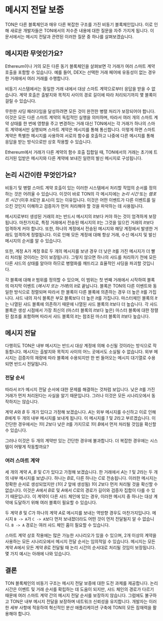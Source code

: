 
# 메시지 전달 보증

TON은 다른 블록체인과 매우 다른 복잡한 구조를 가진 비동기 블록체인입니다. 이로 인해 새로운 개발자들은 TON에서의 저수준 내용에 대한 질문을 자주 가지게 됩니다. 이 문서에서는 메시지 전달과 관련된 이러한 질문 중 하나를 살펴보겠습니다.

## 메시지란 무엇인가요?

Ethereum이나 거의 모든 다른 동기 블록체인을 살펴보면 각 거래가 여러 스마트 계약 호출을 포함할 수 있습니다. 예를 들어, DEX는 선택한 거래 페어에 유동성이 없는 경우 한 거래에서 여러 거래를 수행합니다.

비동기 시스템에서는 동일한 거래 내에서 대상 스마트 계약으로부터 응답을 받을 수 없습니다. 계약 호출은 출발지와 목적지 사이의 경로 길이에 따라 처리되기까지 몇 블록이 걸릴 수 있습니다.

무한한 샤딩 패러다임을 달성하려면 모든 것이 완전한 병렬 처리가 보장되어야 합니다. 이것은 모든 다른 스마트 계약의 독립적인 실행을 의미하며, 따라서 여러 개의 스마트 계약 상태를 한 번에 영향을 주고 변경하는 거래 대신 TON에서는 각 거래가 하나의 스마트 계약에서만 실행되며 스마트 계약은 메시지를 통해 통신합니다. 이렇게 하면 스마트 계약은 특별한 메시지를 사용하여 서로의 함수를 호출하고 나중에 다른 메시지를 통해 응답을 받는 방식으로만 상호 작용할 수 있습니다.

Ethereum에서 거래가 다른 계약의 함수 호출 집합일 때, TON에서의 거래는 초기에 트리거된 입받은 메시지와 다른 계약에 보내진 일련의 발신 메시지로 구성됩니다.

## 논리 시간이란 무엇인가요?

비동기 및 병렬 스마트 계약 호출이 있는 이러한 시스템에서 처리할 작업의 순서를 정의하는 것은 어려울 수 있습니다. 이것이 바로 TON의 각 메시지에는 _논리 시간_ 또는 _램포트 시간_ (이후 *lt*로만 표시)이 있는 이유입니다. 이것은 어떤 이벤트가 다른 이벤트를 일으킨 것인지 이해하고 검증자가 먼저 처리해야 할 것을 파악하는 데 사용됩니다.

메시지로부터 생성된 거래의 *lt*는 반드시 메시지의 *lt*보다 커야 하는 것이 엄격하게 보장됩니다. 마찬가지로, 특정 거래에서 전송된 메시지의 *lt*는 그것을 일으킨 거래의 *lt*보다 엄격하게 커야 합니다. 또한, 하나의 계정에서 전송된 메시지와 해당 계정에서 발생한 거래도 엄격하게 정렬됩니다. 이로 인해 모든 계정에 대해 항상 거래, 수신 메시지 및 발신 메시지의 순서를 알 수 있습니다.

또한, 계정 A가 계정 B로 두 개의 메시지를 보낸 경우 더 낮은 *lt*를 가진 메시지가 더 빨리 처리될 것이라는 것이 보장됩니다. 그렇지 않으면 하나의 샤드를 처리하기 전에 모든 다른 샤드의 상태를 알아야 하므로 병렬화를 깨뜨리고 효율적인 샤딩을 파괴할 것입니다.

각 블록에 대해 _lt_ 범위를 정의할 수 있으며, 이 범위는 첫 번째 거래에서 시작하여 블록의 마지막 이벤트 (_메시지 또는 거래_)의 *lt*로 끝납니다. 블록은 TON의 다른 이벤트와 동일한 방식으로 정렬되며 따라서 한 블록이 다른 블록에 의존하는 경우 더 높은 *lt*를 가집니다. 샤드 내의 자식 블록은 부모 블록보다 더 높은 *lt*를 가집니다. 마스터체인 블록의 *lt*는 나열된 샤드 블록에 의존하기 때문에 나열된 샤드 블록의 *lt*보다 더 높습니다. 각 샤드 블록은 생성 시점에서 가장 최신의 (마스터 블록의 *lt*보다 높은) 마스터 블록에 대한 정렬된 참조를 포함하며 따라서 샤드 블록의 *lt*는 참조된 마스터 블록의 *lt*보다 높습니다.

## 메시지 전달

다행히도 TON은 내부 메시지는 반드시 대상 계정에 의해 수신될 것이라는 방식으로 작동합니다. 메시지는 출발지와 목적지 사이의 어느 곳에서도 소실될 수 없습니다. 외부 메시지는 검증자의 재량에 따라 블록에 수용되지만 한 번 들어오는 메시지 대기열로 수용되면 반드시 전달됩니다.

### 전달 순서

따라서 *lt*가 메시지 전달 순서에 대한 문제를 해결하는 것처럼 보입니다. 낮은 *lt*를 가진 거래가 먼저 처리된다는 사실을 알기 때문입니다. 그러나 이것은 모든 시나리오에서 동작하지는 않습니다.

계약 *A*와 _B_ 두 개가 있다고 가정해 보겠습니다. *A*는 외부 메시지를 수신하고 이로 인해 *B*에게 두 개의 내부 메시지를 보내게 됩니다. 이 메시지를 _1_ 및 *2*라고 부르겠습니다. 이 간단한 경우에서는 *1*이 *2*보다 낮은 *lt*를 가지므로 *1*이 *B*에서 먼저 처리될 것임을 확신할 수 있습니다.

<ConceptImage src="/img/docs/msg-delivery-1.png" />

그러나 이것은 두 개의 계약만 있는 간단한 경우에 불과합니다. 더 복잡한 경우에는 시스템이 어떻게 작동할까요?

### 여러 스마트 계약

세 개의 계약 _A_, _B_ 및 *C*가 있다고 가정해 보겠습니다. 한 거래에서 *A*는 _1_ 및 *2*라는 두 개의 내부 메시지를 보냅니다. 하나는 *B*로, 다른 하나는 *C*로 전송됩니다. 이러한 메시지는 정확한 순서로 생성되었지만 (*1*이 _2_ 앞에 생성됨) *1*이 *2*보다 먼저 처리될 것을 확신할 수 없습니다. 이것은 *A*에서 *B*로 및 *A*에서 *C*로의 경로가 길이와 검증자 집합이 다를 수 있기 때문입니다. 이 계약이 다른 샤드 체인에 있는 경우, 이러한 메시지 중 하나는 대상 계약에 도달하기 위해 여러 블록이 필요할 수 있습니다.

<ConceptImage src="/img/docs/msg-delivery-2.png" />

두 계약 _B_ 및 *C*가 하나의 계약 *A*로 메시지를 보내는 역방향 경우도 마찬가지입니다. 메시지 `B -> A`가 `C -> A`보다 먼저 보내졌더라도 어떤 것이 먼저 전달될지 알 수 없습니다. `B -> A` 경로는 여러 샤드 체인 홉이 필요할 수 있습니다.

<ConceptImage src="/img/docs/msg-delivery-3.png" />

스마트 계약 상호 작용에는 많은 가능한 시나리오가 있을 수 있으며, 2개 이상의 계약을 사용하는 모든 시나리오에서 메시지 전달 순서는 임의적일 수 있습니다. 메시지는 모든 계약 *A*에서 모든 계약 *B*로 전달될 때 논리 시간의 순서대로 처리될 것임이 보장됩니다. 몇 가지 예시는 아래에 나와 있습니다.

<ConceptImage src="/img/docs/msg-delivery-4.png" />
<ConceptImage src="/img/docs/msg-delivery-5.png" />
<ConceptImage src="/img/docs/msg-delivery-6.png" />

## 결론

TON 블록체인의 비동기 구조는 메시지 전달 보증에 대한 도전 과제를 제공합니다. 논리 시간은 이벤트 및 거래 순서를 확립하는 데 도움이 되지만, 샤드 체인의 경로가 다르기 때문에 여러 스마트 계약 간의 메시지 전달 순서를 보장하지 않습니다. 그럼에도 불구하고 TON은 내부 메시지 전달을 보장하며 네트워크 신뢰성을 유지합니다. 개발자는 이러한 세부 사항에 적응하여 혁신적인 분산 애플리케이션 구축에 TON의 모든 잠재력을 활용해야 합니다.
